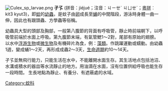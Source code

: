 [[File:Culex_sp_larvae.png|right]]
'''孑孓''' (拼音：jiéjué；注音：ㄐㄧㄝˊ ㄐㄩㄝˊ；[[粵拼|粵拼]]︰kit3 kyut3)，即[[蚊|蚊]]的[[幼蟲|幼蟲]]，是蚊子由[[卵|卵]]成長至[[蛹|蛹]]的中間階段，游泳時身體一曲一伸，因此也有跟頭蟲、方學蟲等俗稱。

幼蟲具大型的頭部及胸部，一般第八腹節的背面有呼吸管，靜止時前端朝下，以呼吸管前端於水面上呼吸。第九腹節末端，有氣管鰓1～2對，尾部有原始的翅膀。以水中[[浮游生物|浮游生物]]或[[微生物|微生物]]及有機碎片為食，例：[[藻類|藻類]]。作跳躍運動或蠕動。由幼蟲1週，變成蛹1～2天，再形成成蟲2～3天，[[生物生命週期|生命週期]]約10～14天。

孑孓並無飛行能力，只能生活在水中，不能離開水面生存。其生活地点包括池沼、水溝或積水的器皿等水流靜止的地方。用油滴在水面，沒有位置供給呼吸也能生存一段時間。
生長地點為靜止、有養分、有遮蔽處的水域。

{{動物小作品}}
[[Category:蚊科|Category:蚊科]]